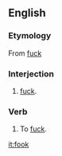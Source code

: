 ==English==

===Etymology===
From [[fuck]]

===Interjection===
{{en-interjection}}

# {{vulgar}} {{Northern England}} [[fuck]].

===Verb===
{{en-verb}}

# {{vulgar}} {{Northern England}} To [[fuck]].

[[it:fook]]